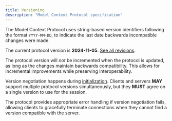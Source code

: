 ```yaml
---
title: Versioning
description: "Model Context Protocol specification"
---
```

The Model Context Protocol uses string-based version identifiers following the format
`YYYY-MM-DD`, to indicate the last date backwards incompatible changes were made.

The current protocol version is **2024-11-05**. [See all
revisions](/specification/2024-11-05/revisions).

<Note> The protocol version will _not_ be incremented when the
protocol is updated, as long as the changes maintain backwards compatibility. This allows
for incremental improvements while preserving interoperability. </Note>

Version negotiation happens during
[initialization](/specification/2024-11-05/basic/lifecycle#initialization).
Clients and servers **MAY** support multiple protocol versions simultaneously, but they
**MUST** agree on a single version to use for the session.

The protocol provides appropriate error handling if version negotiation fails, allowing
clients to gracefully terminate connections when they cannot find a version compatible
with the server.
